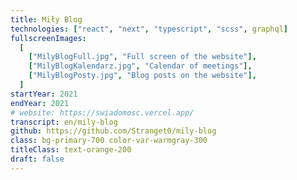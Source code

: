 ```yaml
---
title: Miły Blog
technologies: ["react", "next", "typescript", "scss", graphql]
fullscreenImages:
  [
    ["MilyBlogFull.jpg", "Full screen of the website"],
    ["MilyBlogKalendarz.jpg", "Calendar of meetings"],
    ["MilyBlogPosty.jpg", "Blog posts on the website"],
  ]
startYear: 2021
endYear: 2021
# website: https://swiadomosc.vercel.app/
transcript: en/mily-blog
github: https://github.com/Stranget0/mily-blog
class: bg-primary-700 color-var-warmgray-300
titleClass: text-orange-200
draft: false
---
```



<AppearingLine
	as="h4"
	class="text-subtitle-3  text-orange-300 solid-text-shadow"
	text="Professional Blog for Knowledge Exchange, Support Sharing, Group Collaboration, and Meeting Organization"
/>
<p>
	<AppearingLine as="span" text="The platform includes a well-organized " />
	<AppearingLine as="span" class="text-orange-200" text=" main page " />
	<AppearingLine as="span" text=" with " />
	<AppearingLine
		as="span"
		class="text-orange-200"
		text=" essential information,"
	/>
	<AppearingLine as="span" text=" the " />
	<AppearingLine as="span" class="text-orange-200" text=" latest video," />
	<AppearingLine as="span" text=" and various supplementary pages with a " />
	<AppearingLine
		as="span"
		class="text-orange-200"
		text="calendar, comments, posts, "
	/>
	<AppearingLine as="span" text=" and more." />
</p>
<AppearingLine class="text-label" text="Currently on temporary hiatus." />
